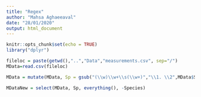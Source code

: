 ```yaml
---
title: "Regex"
author: "Mahsa Aghaeeaval"
date: "28/01/2020"
output: html_document
---
```


```r
knitr::opts_chunk$set(echo = TRUE)
library("dplyr")
```

```r
fileloc = paste(getwd(),"..","Data","measurements.csv", sep="/")
MData=read.csv(fileloc)
```


```r
MData = mutate(MData, Sp = gsub("(\\w)\\w+\\s(\\w+)","\\1. \\2",MData$Species))
```

```r
MDataNew = select(MData, Sp, everything(), -Species)
```



